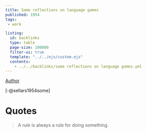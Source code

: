 ```yaml
---
title: Some reflections on language games
published: 1954
tags: 
 - work

listing:
  id: backlinks
  type: table
  page-size: 100000
  filter-ui: true
  template: "../../ejs/custom.ejs"
  contents:
    - ../../backlinks/some reflections on language games.yml
---
```


[Author](/docs/phil/Wilfrid Sellars.html)

[-@sellars1954some]

# Quotes 

> A rule is always a rule for doing something.